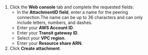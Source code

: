 1. Click the **Web console** tab and complete the requested fields:
    - In the **AttachmentID field**, enter a name for the peering connection.The name can be up to 36 characters and can only include letters, numbers, and dashes.
    - Enter your **AWS Account ID**.
    - Enter your **Transit gateway ID**.
    - Select your **VPC region**.
    - Enter your **Resource share ARN**.
1. Click **Create attachment**.